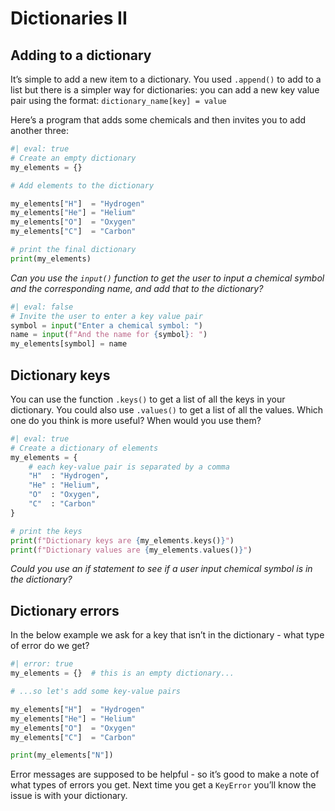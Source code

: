# Dictionaries II 

## Adding to a dictionary 

It's simple to add a new item to a dictionary. You used `.append()` to add to a list but there is a simpler way for dictionaries: you can add a new key value pair using the format:
`dictionary_name[key] = value`

Here's a program that adds some chemicals and then invites you to add another three:

```python
#| eval: true
# Create an empty dictionary
my_elements = {} 

# Add elements to the dictionary 

my_elements["H"]  = "Hydrogen"
my_elements["He"] = "Helium"
my_elements["O"]  = "Oxygen"
my_elements["C"]  = "Carbon"

# print the final dictionary
print(my_elements)
```

_Can you use the `input()` function to get the user to input a chemical symbol and the corresponding name, and add that to the dictionary?_

::: { .callout-tip collapse="true" title="Show answer"}
```python
#| eval: false
# Invite the user to enter a key value pair
symbol = input("Enter a chemical symbol: ")
name = input(f"And the name for {symbol}: ")
my_elements[symbol] = name
```
:::

## Dictionary keys

You can use the function `.keys()` to get a list of all the keys in your dictionary. You could also use `.values()` to get a list of all the values. Which one do you think is more useful? When would you use them? 

```python
#| eval: true
# Create a dictionary of elements
my_elements = {  
    # each key-value pair is separated by a comma
    "H"  : "Hydrogen",
    "He" : "Helium",
    "O"  : "Oxygen",
    "C"  : "Carbon"
}

# print the keys
print(f"Dictionary keys are {my_elements.keys()}")
print(f"Dictionary values are {my_elements.values()}")
```

_Could you use an if statement to see if a user input chemical symbol is in the dictionary?_

## Dictionary errors

In the below example we ask for a key that isn't in the dictionary - what type of error do we get? 

```python
#| error: true
my_elements = {}  # this is an empty dictionary... 

# ...so let's add some key-value pairs

my_elements["H"]  = "Hydrogen"
my_elements["He"] = "Helium"
my_elements["O"]  = "Oxygen"
my_elements["C"]  = "Carbon"

print(my_elements["N"])
```

Error messages are supposed to be helpful - so it's good to make a note of what types of errors you get. Next time you get a `KeyError` you'll know the issue is with your dictionary. 
